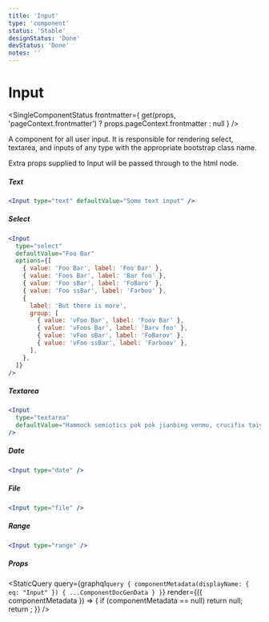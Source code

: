 ```yaml
---
title: 'Input'
type: 'component'
status: 'Stable'
designStatus: 'Done'
devStatus: 'Done'
notes: ''
---
```



# Input

<SingleComponentStatus
  frontmatter={
    get(props, 'pageContext.frontmatter') ? props.pageContext.frontmatter : null
  }
/>

A component for all user input. It is responsible for rendering select, textarea, and inputs of any type with the appropriate bootstrap class name.

Extra props supplied to Input will be passed through to the html node.

##### Text

```jsx live=true
<Input type="text" defaultValue="Some text input" />
```

##### Select

```jsx live=true
<Input
  type="select"
  defaultValue="Foo Bar"
  options={[
    { value: 'Foo Bar', label: 'Foo Bar' },
    { value: 'Foos Bar', label: 'Bar foo' },
    { value: 'Foo sBar', label: 'FoBaro' },
    { value: 'Foo ssBar', label: 'Farboo' },
    {
      label: 'But there is more',
      group: [
        { value: 'vFoo Bar', label: 'Foov Bar' },
        { value: 'vFoos Bar', label: 'Barv foo' },
        { value: 'vFoo sBar', label: 'FoBarov' },
        { value: 'vFoo ssBar', label: 'Farboov' },
      ],
    },
  ]}
/>
```

##### Textarea

```jsx live=true
<Input
  type="textarea"
  defaultValue="Hammock semiotics pok pok jianbing venmo, crucifix taiyaki stumptown irony ennui knausgaard bitters synth slow-carb iPhone."
/>
```

##### Date

```jsx live=true
<Input type="date" />
```

##### File

```jsx live=true
<Input type="file" />
```

##### Range

```jsx live=true
<Input type="range" />
```

##### Props

<StaticQuery
  query={graphql`
    query {
      componentMetadata(displayName: { eq: "Input" }) {
        ...ComponentDocGenData
      }
    }
  `}
  render={({ componentMetadata }) => {
    if (componentMetadata == null) return null;
    return <PropsTable propMetaData={componentMetadata.props} />;
  }}
/>
